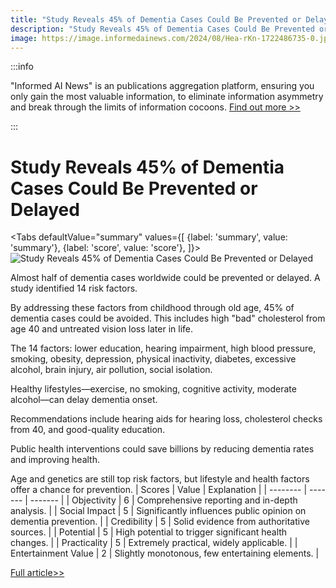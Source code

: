 ```yaml
---
title: "Study Reveals 45% of Dementia Cases Could Be Prevented or Delayed"
description: "Study Reveals 45% of Dementia Cases Could Be Prevented or Delayed"
image: https://image.informedainews.com/2024/08/Hea-rKn-1722486735-0.jpg
---
```



:::info

"Informed AI News" is an publications aggregation platform, ensuring you only gain the most valuable information, to eliminate information asymmetry and break through the limits of information cocoons.  [Find out more >>](/)

:::

# Study Reveals 45% of Dementia Cases Could Be Prevented or Delayed


<Tabs
	defaultValue="summary"
	values={[
	{label: 'summary', value: 'summary'},
	{label: 'score', value: 'score'},
]}>
<TabItem value="summary">
<img
  src="https://image.informedainews.com/2024/08/Hea-rKn-1722486735-0.jpg"
  alt="Study Reveals 45% of Dementia Cases Could Be Prevented or Delayed"
/>



Almost half of dementia cases worldwide could be prevented or delayed. A study identified 14 risk factors.

By addressing these factors from childhood through old age, 45% of dementia cases could be avoided. This includes high "bad" cholesterol from age 40 and untreated vision loss later in life.

The 14 factors: lower education, hearing impairment, high blood pressure, smoking, obesity, depression, physical inactivity, diabetes, excessive alcohol, brain injury, air pollution, social isolation.

Healthy lifestyles—exercise, no smoking, cognitive activity, moderate alcohol—can delay dementia onset.

Recommendations include hearing aids for hearing loss, cholesterol checks from 40, and good-quality education.

Public health interventions could save billions by reducing dementia rates and improving health.

Age and genetics are still top risk factors, but lifestyle and health factors offer a chance for prevention.
</TabItem>
<TabItem value="score">
	| Scores     | Value   | Explanation |
	| -------- | ------- | ------- |
	| Objectivity  | 6    | Comprehensive reporting and in-depth analysis.    |
	| Social Impact | 5     | Significantly influences public opinion on dementia prevention.    |
	| Credibility    | 5    | Solid evidence from authoritative sources.    |
	| Potential    | 5    | High potential to trigger significant health changes.    |
	| Practicality    | 5    | Extremely practical, widely applicable.    |
	| Entertainment Value    | 2    | Slightly monotonous, few entertaining elements.    |
</TabItem>
</Tabs>

[Full article>>](https://www.theguardian.com/society/article/2024/jul/31/almost-half-of-dementia-cases-could-be-prevented-or-delayed-study-finds)
